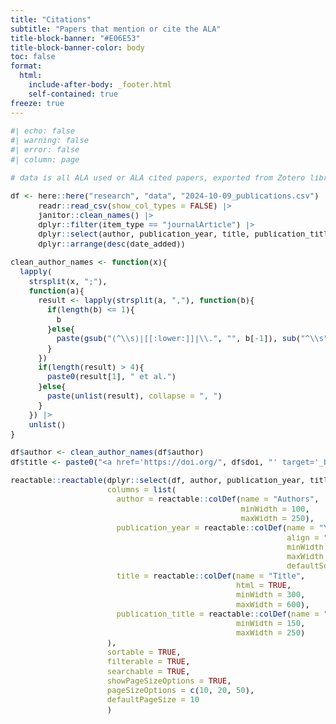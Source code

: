 ```yaml
---
title: "Citations"
subtitle: "Papers that mention or cite the ALA"
title-block-banner: "#E06E53"
title-block-banner-color: body
toc: false
format: 
  html: 
    include-after-body: _footer.html
    self-contained: true
freeze: true
---
```

:::{.column-page style="font-size:.9rem;"}
```r
#| echo: false
#| warning: false
#| error: false
#| column: page

# data is all ALA used or ALA cited papers, exported from Zotero library

df <- here::here("research", "data", "2024-10-09_publications.csv") |>
      readr::read_csv(show_col_types = FALSE) |>
      janitor::clean_names() |>
      dplyr::filter(item_type == "journalArticle") |>
      dplyr::select(author, publication_year, title, publication_title, doi, date_added) |>
      dplyr::arrange(desc(date_added))

clean_author_names <- function(x){
  lapply(
    strsplit(x, ";"), 
    function(a){
      result <- lapply(strsplit(a, ","), function(b){
        if(length(b) <= 1){
          b
        }else{
          paste(gsub("(^\\s)|[[:lower:]]|\\.", "", b[-1]), sub("^\\s", "", b[1]))
        }
      }) 
      if(length(result) > 4){
        paste0(result[1], " et al.")
      }else{
        paste(unlist(result), collapse = ", ")
      }
    }) |>
    unlist()
}

df$author <- clean_author_names(df$author)
df$title <- paste0("<a href='https://doi.org/", df$doi, "' target='_blank'>", df$title, "</a>")

reactable::reactable(dplyr::select(df, author, publication_year, title, publication_title), 
                     columns = list(
                       author = reactable::colDef(name = "Authors",
                                                  minWidth = 100,
                                                  maxWidth = 250),
                       publication_year = reactable::colDef(name = "Year", 
                                                            align = "left",
                                                            minWidth = 80,
                                                            maxWidth = 130,
                                                            defaultSortOrder = "desc"),
                       title = reactable::colDef(name = "Title", 
                                                 html = TRUE, 
                                                 minWidth = 300, 
                                                 maxWidth = 600),
                       publication_title = reactable::colDef(name = "Journal",
                                                 minWidth = 150, 
                                                 maxWidth = 250)
                     ),
                     sortable = TRUE,
                     filterable = TRUE, 
                     searchable = TRUE,
                     showPageSizeOptions = TRUE,
                     pageSizeOptions = c(10, 20, 50),
                     defaultPageSize = 10
                     )
```

:::
